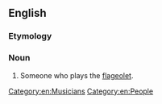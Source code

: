 ==English==

===Etymology===
{{suffix|en|flageolet|ist}}

===Noun===
{{en-noun}}

# Someone who plays the [[flageolet]].

[[Category:en:Musicians]]
[[Category:en:People]]